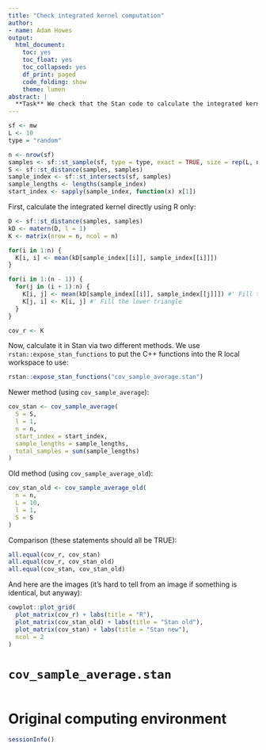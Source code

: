 ```yaml
---
title: "Check integrated kernel computation"
author:
- name: Adam Howes
output:
  html_document:
    toc: yes
    toc_float: yes
    toc_collapsed: yes
    df_print: paged
    code_folding: show
    theme: lumen
abstract: |
  **Task** We check that the Stan code to calculate the integrated kernel is correct.
---
```


```r
sf <- mw
L <- 10
type = "random"

n <- nrow(sf)
samples <- sf::st_sample(sf, type = type, exact = TRUE, size = rep(L, n))
S <- sf::st_distance(samples, samples)
sample_index <- sf::st_intersects(sf, samples)
sample_lengths <- lengths(sample_index)
start_index <- sapply(sample_index, function(x) x[1])
```

First, calculate the integrated kernel directly using R only:

```r
D <- sf::st_distance(samples, samples)
kD <- matern(D, l = 1)
K <- matrix(nrow = n, ncol = n)

for(i in 1:n) {
  K[i, i] <- mean(kD[sample_index[[i]], sample_index[[i]]])
}

for(i in 1:(n - 1)) {
  for(j in (i + 1):n) {
    K[i, j] <- mean(kD[sample_index[[i]], sample_index[[j]]]) #' Fill the upper triangle
    K[j, i] <- K[i, j] #' Fill the lower triangle
  }
}

cov_r <- K
```

Now, calculate it in Stan via two different methods.
We use `rstan::expose_stan_functions` to put the C++ functions into the R local workspace to use:

```r
rstan::expose_stan_functions("cov_sample_average.stan")
```

Newer method (using `cov_sample_average`):

```r
cov_stan <- cov_sample_average(
  S = S,
  l = 1,
  n = n,
  start_index = start_index,
  sample_lengths = sample_lengths,
  total_samples = sum(sample_lengths)
)
```

Old method (using `cov_sample_average_old`):

```r
cov_stan_old <- cov_sample_average_old(
  n = n,
  L = 10,
  l = 1,
  S = S
)
```

Comparison (these statements should all be TRUE):

```r
all.equal(cov_r, cov_stan)
all.equal(cov_r, cov_stan_old)
all.equal(cov_stan, cov_stan_old)
```

And here are the images (it's hard to tell from an image if something is identical, but anyway):

```r

cowplot::plot_grid(
  plot_matrix(cov_r) + labs(title = "R"),
  plot_matrix(cov_stan_old) + labs(title = "Stan old"),
  plot_matrix(cov_stan) + labs(title = "Stan new"),
  ncol = 2
)
```

# `cov_sample_average.stan`

```cpp
```

# Original computing environment

```r
sessionInfo()
```
